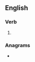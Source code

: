==English==

===Verb===
{{head|en|verb form}}

# {{en-third-person singular of|reddle}}

===Anagrams===
* {{anagrams|en|a=ddeelrs|Eldreds|sledder}}